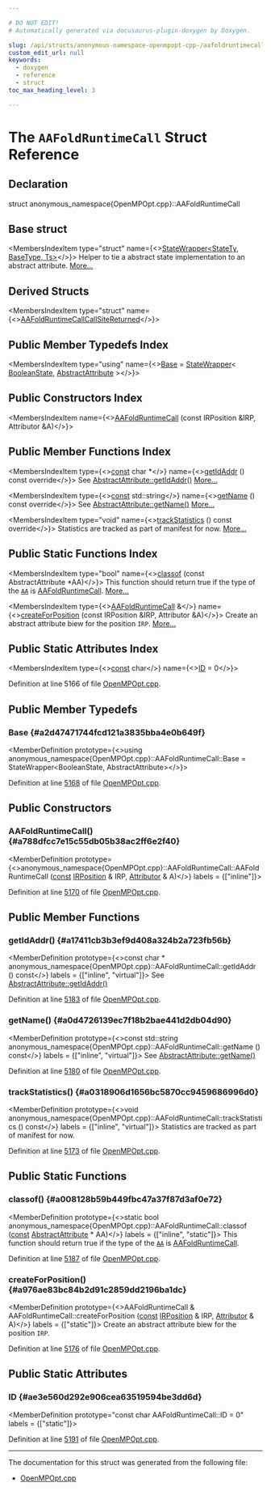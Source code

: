 ```yaml
---

# DO NOT EDIT!
# Automatically generated via docusaurus-plugin-doxygen by Doxygen.

slug: /api/structs/anonymous-namespace-openmpopt-cpp-/aafoldruntimecall
custom_edit_url: null
keywords:
  - doxygen
  - reference
  - struct
toc_max_heading_level: 3

---
```





# The `AAFoldRuntimeCall` Struct Reference

<DoxygenPage pluginConfig={pluginConfig}>



## Declaration

<CodeBlock>struct anonymous_namespace{OpenMPOpt.cpp}::AAFoldRuntimeCall</CodeBlock>

## Base struct

<MembersIndex>

<MembersIndexItem
  type="struct"
  name={<><a href="/docs/api/structs/llvm/statewrapper">StateWrapper&lt;StateTy, BaseType, Ts&gt;</a></>}>
Helper to tie a abstract state implementation to an abstract attribute. <a href="/docs/api/structs/llvm/statewrapper/#details">More...</a>
</MembersIndexItem>

</MembersIndex>

## Derived Structs

<MembersIndex>

<MembersIndexItem
  type="struct"
  name={<><a href="/docs/api/structs/anonymous-namespace-openmpopt-cpp-/aafoldruntimecallcallsitereturned">AAFoldRuntimeCallCallSiteReturned</a></>}>
</MembersIndexItem>

</MembersIndex>

## Public Member Typedefs Index

<MembersIndex>

<MembersIndexItem
  type="using"
  name={<><a href="#a2d47471744fcd121a3835bba4e0b649f">Base</a> = <a href="/docs/api/structs/llvm/statewrapper">StateWrapper</a>&lt; <a href="/docs/api/structs/llvm/booleanstate">BooleanState</a>, <a href="/docs/api/structs/llvm/abstractattribute">AbstractAttribute</a> &gt;</>}>
</MembersIndexItem>

</MembersIndex>

## Public Constructors Index

<MembersIndex>

<MembersIndexItem
  name={<><a href="#a788dfcc7e15c55db05b38ac2ff6e2f40">AAFoldRuntimeCall</a> (const IRPosition &amp;IRP, Attributor &amp;A)</>}>
</MembersIndexItem>

</MembersIndex>

## Public Member Functions Index

<MembersIndex>

<MembersIndexItem
  type={<><a href="/docs/api/files/lib/lib/target/lib/target/aarch64/aarch64promoteconstant-cpp/#a90f8350fecae261c25be85d38b451bff">const</a> char &#42;</>}
  name={<><a href="#a17411cb3b3ef9d408a324b2a723fb56b">getIdAddr</a> () const override</>}>
See <a href="/docs/api/structs/llvm/abstractattribute/#afb1ae982372c7bd88717c53d8f8e5470">AbstractAttribute::getIdAddr()</a> <a href="#a17411cb3b3ef9d408a324b2a723fb56b">More...</a>
</MembersIndexItem>

<MembersIndexItem
  type={<><a href="/docs/api/files/lib/lib/target/lib/target/aarch64/aarch64promoteconstant-cpp/#a90f8350fecae261c25be85d38b451bff">const</a> std::string</>}
  name={<><a href="#a0d4726139ec7f18b2bae441d2db04d90">getName</a> () const override</>}>
See <a href="/docs/api/structs/llvm/abstractattribute/#a7d84d85c6cb8cc16db41d83859096256">AbstractAttribute::getName()</a> <a href="#a0d4726139ec7f18b2bae441d2db04d90">More...</a>
</MembersIndexItem>

<MembersIndexItem
  type="void"
  name={<><a href="#a0318906d1656bc5870cc9459686996d0">trackStatistics</a> () const override</>}>
Statistics are tracked as part of manifest for now. <a href="#a0318906d1656bc5870cc9459686996d0">More...</a>
</MembersIndexItem>

</MembersIndex>

## Public Static Functions Index

<MembersIndex>

<MembersIndexItem
  type="bool"
  name={<><a href="#a008128b59b449fbc47a37f87d3af0e72">classof</a> (const AbstractAttribute &#42;AA)</>}>
This function should return true if the type of the <code><a href="/docs/api/namespaces/llvm/aa">AA</a></code> is <a href="/docs/api/structs/anonymous-namespace-openmpopt-cpp-/aafoldruntimecall">AAFoldRuntimeCall</a>. <a href="#a008128b59b449fbc47a37f87d3af0e72">More...</a>
</MembersIndexItem>

<MembersIndexItem
  type={<><a href="/docs/api/structs/anonymous-namespace-openmpopt-cpp-/aafoldruntimecall">AAFoldRuntimeCall</a> &amp;</>}
  name={<><a href="#a976ae83bc84b2d91c2859dd2196ba1dc">createForPosition</a> (const IRPosition &amp;IRP, Attributor &amp;A)</>}>
Create an abstract attribute biew for the position <code>IRP</code>. <a href="#a976ae83bc84b2d91c2859dd2196ba1dc">More...</a>
</MembersIndexItem>

</MembersIndex>

## Public Static Attributes Index

<MembersIndex>

<MembersIndexItem
  type={<><a href="/docs/api/files/lib/lib/target/lib/target/aarch64/aarch64promoteconstant-cpp/#a90f8350fecae261c25be85d38b451bff">const</a> char</>}
  name={<><a href="#ae3e560d292e906cea63519594be3dd6d">ID</a> = 0</>}>
</MembersIndexItem>

</MembersIndex>


Definition at line 5166 of file <a href="/docs/api/files/lib/lib/transforms/lib/transforms/ipo/openmpopt-cpp">OpenMPOpt.cpp</a>.

<SectionDefinition>

## Public Member Typedefs

### Base {#a2d47471744fcd121a3835bba4e0b649f}

<MemberDefinition
  prototype={<>using anonymous&#95;namespace&#123;OpenMPOpt.cpp&#125;::AAFoldRuntimeCall::Base =  StateWrapper&lt;BooleanState, AbstractAttribute&gt;</>}>

Definition at line <a href="/docs/api/files/lib/lib/transforms/lib/transforms/ipo/openmpopt-cpp/#l05168">5168</a> of file <a href="/docs/api/files/lib/lib/transforms/lib/transforms/ipo/openmpopt-cpp">OpenMPOpt.cpp</a>.
</MemberDefinition>

</SectionDefinition>

<SectionDefinition>

## Public Constructors

### AAFoldRuntimeCall() {#a788dfcc7e15c55db05b38ac2ff6e2f40}

<MemberDefinition
  prototype={<>anonymous&#95;namespace&#123;OpenMPOpt.cpp&#125;::AAFoldRuntimeCall::AAFoldRuntimeCall (<a href="/docs/api/files/lib/lib/target/lib/target/aarch64/aarch64promoteconstant-cpp/#a90f8350fecae261c25be85d38b451bff">const</a> <a href="/docs/api/structs/llvm/irposition">IRPosition</a> &amp; IRP, <a href="/docs/api/structs/llvm/attributor">Attributor</a> &amp; A)</>}
  labels = {["inline"]}>

Definition at line <a href="/docs/api/files/lib/lib/transforms/lib/transforms/ipo/openmpopt-cpp/#l05170">5170</a> of file <a href="/docs/api/files/lib/lib/transforms/lib/transforms/ipo/openmpopt-cpp">OpenMPOpt.cpp</a>.
</MemberDefinition>

</SectionDefinition>

<SectionDefinition>

## Public Member Functions

### getIdAddr() {#a17411cb3b3ef9d408a324b2a723fb56b}

<MemberDefinition
  prototype={<>const char &#42; anonymous&#95;namespace&#123;OpenMPOpt.cpp&#125;::AAFoldRuntimeCall::getIdAddr () const</>}
  labels = {["inline", "virtual"]}>
See <a href="/docs/api/structs/llvm/abstractattribute/#afb1ae982372c7bd88717c53d8f8e5470">AbstractAttribute::getIdAddr()</a>

Definition at line <a href="/docs/api/files/lib/lib/transforms/lib/transforms/ipo/openmpopt-cpp/#l05183">5183</a> of file <a href="/docs/api/files/lib/lib/transforms/lib/transforms/ipo/openmpopt-cpp">OpenMPOpt.cpp</a>.
</MemberDefinition>

### getName() {#a0d4726139ec7f18b2bae441d2db04d90}

<MemberDefinition
  prototype={<>const std::string anonymous&#95;namespace&#123;OpenMPOpt.cpp&#125;::AAFoldRuntimeCall::getName () const</>}
  labels = {["inline", "virtual"]}>
See <a href="/docs/api/structs/llvm/abstractattribute/#a7d84d85c6cb8cc16db41d83859096256">AbstractAttribute::getName()</a>

Definition at line <a href="/docs/api/files/lib/lib/transforms/lib/transforms/ipo/openmpopt-cpp/#l05180">5180</a> of file <a href="/docs/api/files/lib/lib/transforms/lib/transforms/ipo/openmpopt-cpp">OpenMPOpt.cpp</a>.
</MemberDefinition>

### trackStatistics() {#a0318906d1656bc5870cc9459686996d0}

<MemberDefinition
  prototype={<>void anonymous&#95;namespace&#123;OpenMPOpt.cpp&#125;::AAFoldRuntimeCall::trackStatistics () const</>}
  labels = {["inline", "virtual"]}>
Statistics are tracked as part of manifest for now.

Definition at line <a href="/docs/api/files/lib/lib/transforms/lib/transforms/ipo/openmpopt-cpp/#l05173">5173</a> of file <a href="/docs/api/files/lib/lib/transforms/lib/transforms/ipo/openmpopt-cpp">OpenMPOpt.cpp</a>.
</MemberDefinition>

</SectionDefinition>

<SectionDefinition>

## Public Static Functions

### classof() {#a008128b59b449fbc47a37f87d3af0e72}

<MemberDefinition
  prototype={<>static bool anonymous&#95;namespace&#123;OpenMPOpt.cpp&#125;::AAFoldRuntimeCall::classof (<a href="/docs/api/files/lib/lib/target/lib/target/aarch64/aarch64promoteconstant-cpp/#a90f8350fecae261c25be85d38b451bff">const</a> <a href="/docs/api/structs/llvm/abstractattribute">AbstractAttribute</a> &#42; AA)</>}
  labels = {["inline", "static"]}>
This function should return true if the type of the <code><a href="/docs/api/namespaces/llvm/aa">AA</a></code> is <a href="/docs/api/structs/anonymous-namespace-openmpopt-cpp-/aafoldruntimecall">AAFoldRuntimeCall</a>.

Definition at line <a href="/docs/api/files/lib/lib/transforms/lib/transforms/ipo/openmpopt-cpp/#l05187">5187</a> of file <a href="/docs/api/files/lib/lib/transforms/lib/transforms/ipo/openmpopt-cpp">OpenMPOpt.cpp</a>.
</MemberDefinition>

### createForPosition() {#a976ae83bc84b2d91c2859dd2196ba1dc}

<MemberDefinition
  prototype={<>AAFoldRuntimeCall &amp; AAFoldRuntimeCall::createForPosition (<a href="/docs/api/files/lib/lib/target/lib/target/aarch64/aarch64promoteconstant-cpp/#a90f8350fecae261c25be85d38b451bff">const</a> <a href="/docs/api/structs/llvm/irposition">IRPosition</a> &amp; IRP, <a href="/docs/api/structs/llvm/attributor">Attributor</a> &amp; A)</>}
  labels = {["static"]}>
Create an abstract attribute biew for the position <code>IRP</code>.

Definition at line <a href="/docs/api/files/lib/lib/transforms/lib/transforms/ipo/openmpopt-cpp/#l05176">5176</a> of file <a href="/docs/api/files/lib/lib/transforms/lib/transforms/ipo/openmpopt-cpp">OpenMPOpt.cpp</a>.
</MemberDefinition>

</SectionDefinition>

<SectionDefinition>

## Public Static Attributes

### ID {#ae3e560d292e906cea63519594be3dd6d}

<MemberDefinition
  prototype="const char AAFoldRuntimeCall::ID = 0"
  labels = {["static"]}>

Definition at line <a href="/docs/api/files/lib/lib/transforms/lib/transforms/ipo/openmpopt-cpp/#l05191">5191</a> of file <a href="/docs/api/files/lib/lib/transforms/lib/transforms/ipo/openmpopt-cpp">OpenMPOpt.cpp</a>.
</MemberDefinition>

</SectionDefinition>

<hr/>

The documentation for this struct was generated from the following file:

<ul>
<li><a href="/docs/api/files/lib/lib/transforms/lib/transforms/ipo/openmpopt-cpp">OpenMPOpt.cpp</a></li>
</ul>

</DoxygenPage>
